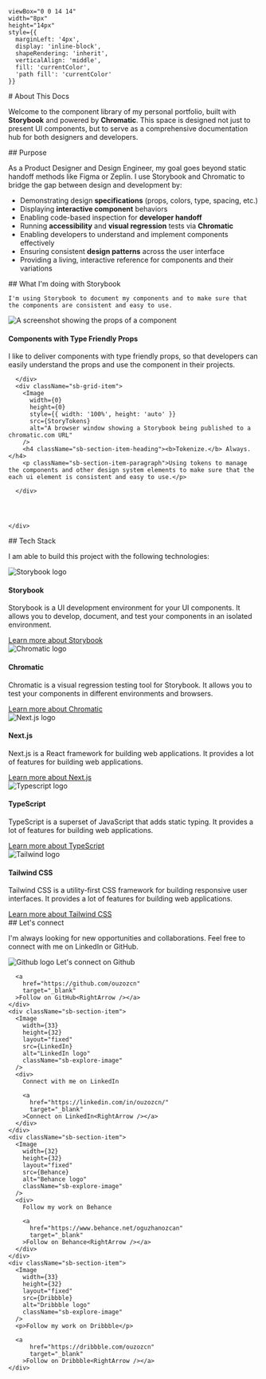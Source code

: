 
    viewBox="0 0 14 14" 
    width="8px" 
    height="14px" 
    style={{ 
      marginLeft: '4px',
      display: 'inline-block',
      shapeRendering: 'inherit',
      verticalAlign: 'middle',
      fill: 'currentColor',
      'path fill': 'currentColor'
    }}
>
  <path d="m11.1 7.35-5.5 5.5a.5.5 0 0 1-.7-.7L10.04 7 4.9 1.85a.5.5 0 1 1 .7-.7l5.5 5.5c.2.2.2.5 0 .7Z" />
</svg>

<Meta title="About This Docs" />

<div className="sb-container">
  <div className='sb-section-title'>
    # About This Docs

   Welcome to the component library of my personal portfolio, built with <b>Storybook</b> and powered by <b>Chromatic</b>. This space is designed not just to present UI components, but to serve as a comprehensive documentation hub for both designers and developers.
  </div>
  <div className='sb-section-title'>
    ## Purpose

   As a Product Designer and Design Engineer, my goal goes beyond static handoff methods like Figma or Zeplin. I use Storybook and Chromatic to bridge the gap between design and development by:
  </div>
  <div className='list'>
    <ul>
      <li>Demonstrating design <b>specifications</b> (props, colors, type, spacing, etc.)</li>
      <li>Displaying <b>interactive component</b> behaviors</li>
      <li>Enabling code-based inspection for <b>developer handoff</b></li>
      <li>Running <b>accessibility</b> and <b>visual regression</b> tests via <b>Chromatic</b></li>
      <li>Enabling developers to understand and implement components effectively</li>
      <li>Ensuring consistent <b>design patterns</b> across the user interface</li>
      <li>Providing a living, interactive reference for components and their variations</li>
    </ul>
  </div>
</div>

<div className="sb-container">
  <div className='sb-section-title'>
    ## What I'm doing with Storybook

    I'm using Storybook to document my components and to make sure that the components are consistent and easy to use.
  </div>

  <div className="sb-section">
    <div className="sb-features-grid">
      <div className="sb-grid-item">
        <Image 
          width={0}
          height={0}
          style={{ width: '100%', height: 'auto' }} 
          src={StoryProps} 
          alt="A screenshot showing the props of a component" 
        />
        <h4 className="sb-section-item-heading">Components with <b>Type Friendly Props</b></h4>
        <p className="sb-section-item-paragraph">I like to deliver components with type friendly props, so that developers can easily understand the props and use the component in their projects.</p>
       
      </div>
      <div className="sb-grid-item">
        <Image 
          width={0}
          height={0}
          style={{ width: '100%', height: 'auto' }} 
          src={StoryTokens} 
          alt="A browser window showing a Storybook being published to a chromatic.com URL" 
        />
        <h4 className="sb-section-item-heading"><b>Tokenize.</b> Always.</h4>
        <p className="sb-section-item-paragraph">Using tokens to manage the components and other design system elements to make sure that the each ui element is consistent and easy to use.</p>
        
      </div>
      
      
      
      
    </div>
  </div>
</div>


<div className="sb-container">
<div className='sb-section-title'>
    ## Tech Stack

   I am able to build this project with the following technologies:
  </div>
<div className="sb-features-grid">
    <div className="sb-grid-item">
      <Image
        src={LogoStorybook}
        alt="Storybook logo"
        width={0}
        height={0}
        style={{ width: '100%', height: 'auto' }}
      />
      <h4 className="sb-section-item-heading">Storybook</h4>
      <p className="sb-section-item-paragraph">Storybook is a UI development environment for your UI components. It allows you to develop, document, and test your components in an isolated environment.</p>
      <a
        href="https://storybook.js.org/"
        target="_blank"
      >Learn more about Storybook<RightArrow /></a>
    </div>
    <div className="sb-grid-item">
      <Image 
        width={0}
        height={0}
        style={{ width: '100%', height: 'auto' }}
        src={LogoChromatic}
        alt="Chromatic logo"
      />
      <h4 className="sb-section-item-heading">Chromatic</h4>
      <p className="sb-section-item-paragraph">Chromatic is a visual regression testing tool for Storybook. It allows you to test your components in different environments and browsers.</p>
      <a
        href="https://www.chromatic.com/"
        target="_blank"
      >Learn more about Chromatic<RightArrow /></a>
    </div>
    <div className="sb-grid-item">
      <Image 
        width={0}
        height={0}
        style={{ width: '100%', height: 'auto' }} 
        src={LogoNext} 
        alt="Next.js logo" 
      />
      <div>
        <h4 className="sb-section-item-heading">Next.js</h4>
        <p className="sb-section-item-paragraph">Next.js is a React framework for building web applications. It provides a lot of features for building web applications.</p>
        <a
          href="https://nextjs.org/"
          target="_blank"
        >Learn more about Next.js<RightArrow /></a>
      </div>
    </div>
     <div className="sb-grid-item">
      <Image 
        width={0}
        height={0}
        style={{ width: '100%', height: 'auto' }} 
        src={LogoTypescript} 
        alt="Typescript logo" 
      />
      <div>
        <h4 className="sb-section-item-heading">TypeScript</h4>
        <p className="sb-section-item-paragraph">TypeScript is a superset of JavaScript that adds static typing. It provides a lot of features for building web applications.</p>
        <a
          href="https://www.typescriptlang.org/"
          target="_blank"
        >Learn more about TypeScript<RightArrow /></a>
      </div>
    </div>
    <div className="sb-grid-item">
      <Image 
        width={0}
        height={0}
        style={{ width: '100%', height: 'auto' }} 
        src={LogoTailwind} 
        alt="Tailwind logo" 
      />
      <div>
        <h4 className="sb-section-item-heading">Tailwind CSS</h4>
        <p className="sb-section-item-paragraph">Tailwind CSS is a utility-first CSS framework for building responsive user interfaces. It provides a lot of features for building web applications.</p>
        <a
          href="https://tailwindcss.com/"
          target="_blank"
        >Learn more about Tailwind CSS<RightArrow /></a>
      </div>
    </div>
  </div>
</div>

<div className='sb-section-title'>
    ## Let's connect

   I'm always looking for new opportunities and collaborations. Feel free to connect with me on LinkedIn or GitHub.
  </div>
<div className="sb-section sb-socials">
    <div className="sb-section-item">
      <Image 
        width={32}
        height={32}
        layout="fixed"
        src={Github} 
        alt="Github logo" 
        className="sb-explore-image"
      />
     Let's connect on Github

      <a
        href="https://github.com/ouzozcn"
        target="_blank"
      >Follow on GitHub<RightArrow /></a>
    </div>
    <div className="sb-section-item">
      <Image 
        width={33}
        height={32}
        layout="fixed"
        src={LinkedIn} 
        alt="LinkedIn logo" 
        className="sb-explore-image"
      />
      <div>
        Connect with me on LinkedIn

        <a
          href="https://linkedin.com/in/ouzozcn/"
          target="_blank"
        >Connect on LinkedIn<RightArrow /></a>
      </div>
    </div>
    <div className="sb-section-item">
      <Image 
        width={32}
        height={32}
        layout="fixed"
        src={Behance} 
        alt="Behance logo" 
        className="sb-explore-image"
      />
      <div>
        Follow my work on Behance

        <a
          href="https://www.behance.net/oguzhanozcan"
          target="_blank"
        >Follow on Behance<RightArrow /></a>
      </div>
    </div>
    <div className="sb-section-item">
      <Image 
        width={33}
        height={32}
        layout="fixed"
        src={Dribbble} 
        alt="Dribbble logo" 
        className="sb-explore-image"
      />
      <p>Follow my work on Dribbble</p>

      <a
          href="https://dribbble.com/ouzozcn"
          target="_blank"
        >Follow on Dribbble<RightArrow /></a>
    </div>
</div>

<style>
  {`
  :root {
    font-family: var(--font-space-grotesk), system-ui, -apple-system, BlinkMacSystemFont, 'Segoe UI', Roboto, Oxygen, Ubuntu, Cantarell, 'Open Sans', 'Helvetica Neue', sans-serif;
  }

  body, #storybook-root, #storybook-docs {
    font-family: var(--font-space-grotesk), system-ui, -apple-system, BlinkMacSystemFont, 'Segoe UI', Roboto, Oxygen, Ubuntu, Cantarell, 'Open Sans', 'Helvetica Neue', sans-serif;
  }

  .sb-container {
    margin-bottom: 48px;
  }

  .sb-section {
    width: 100%;
    display: flex;
    flex-direction: row;
    gap: 20px;
  }

  img {
    object-fit: cover;
  }

  .sb-section-title {
    margin-bottom: 32px;
  }

  .sb-section a:not(h1 a, h2 a, h3 a) {
    font-size: 14px;
  }

  .sb-section-item, .sb-grid-item {
    flex: 1;
    display: flex;
    flex-direction: column;
  }

  .sb-section-item-heading {
    padding-top: 20px !important;
    padding-bottom: 5px !important;
    margin: 0 !important;
  }
  .sb-section-item-paragraph {
    margin: 0;
    padding-bottom: 10px;
  }

  .sb-chevron {
    margin-left: 5px;
  }

  .sb-features-grid {
    display: grid;
    grid-template-columns: repeat(2, 1fr);
    grid-gap: 32px 20px;
  }

  .sb-socials {
    display: grid;
    grid-template-columns: repeat(4, 1fr);
  }

  .sb-socials p {
    margin-bottom: 10px;
  }

  .sb-explore-image {
    max-height: 32px;
    align-self: flex-start;
  }

  .sb-addon {
    width: 100%;
    display: flex;
    align-items: center;
    position: relative;
    background-color: #EEF3F8;
    border-radius: 5px;
    border: 1px solid rgba(0, 0, 0, 0.05);
    background: #EEF3F8;
    height: 180px;
    margin-bottom: 48px;
    overflow: hidden;
  }

  .sb-addon-text {
    padding-left: 48px;
    max-width: 240px;
  }

  .sb-addon-text h4 {
    padding-top: 0px;
  }

  .sb-addon-img {
    position: absolute;
    left: 345px;
    top: 0;
    height: 100%;
    width: 200%;
    overflow: hidden;
  }

  .sb-addon-img img {
    width: 650px;
    transform: rotate(-15deg);
    margin-left: 40px;
    margin-top: -72px;
    box-shadow: 0 0 1px rgba(255, 255, 255, 0);
    backface-visibility: hidden;
  }

  @media screen and (max-width: 800px) {
    .sb-addon-img {
      left: 300px;
    }
  }

  @media screen and (max-width: 600px) {
    .sb-section {
      flex-direction: column;
    }

    .sb-features-grid {
      grid-template-columns: repeat(1, 1fr);
    }

    .sb-socials {
      grid-template-columns: repeat(2, 1fr);
    }

    .sb-addon {
      height: 280px;
      align-items: flex-start;
      padding-top: 32px;
      overflow: hidden;
    }

    .sb-addon-text {
      padding-left: 24px;
    }

    .sb-addon-img {
      right: 0;
      left: 0;
      top: 130px;
      bottom: 0;
      overflow: hidden;
      height: auto;
      width: 124%;
    }

    .sb-addon-img img {
      width: 1200px;
      transform: rotate(-12deg);
      margin-left: 0;
      margin-top: 48px;
      margin-bottom: -40px;
      margin-left: -24px;
    }
  }
  `}
</style>
